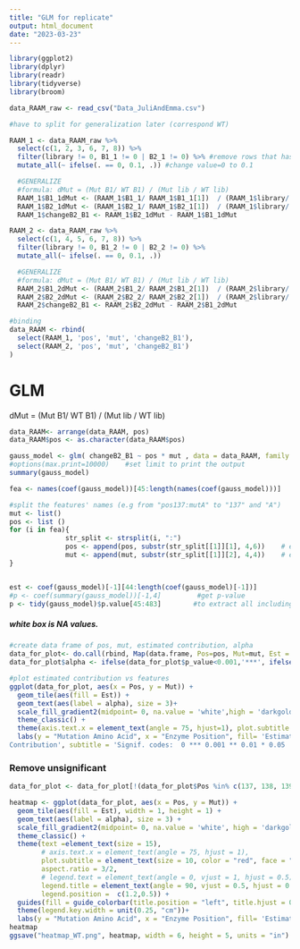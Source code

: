 ```yaml
---
title: "GLM for replicate"
output: html_document
date: "2023-03-23"
---
```


```r
library(ggplot2)
library(dplyr)
library(readr)
library(tidyverse)
library(broom)
```


```r
data_RAAM_raw <- read_csv("Data_JuliAndEmma.csv")

#have to split for generalization later (correspond WT)

RAAM_1 <- data_RAAM_raw %>%
  select(c(1, 2, 3, 6, 7, 8)) %>%
  filter(library != 0, B1_1 != 0 | B2_1 != 0) %>% #remove rows that has library = 0 OR (b1 = 0 AND b2 = 0)
  mutate_all(~ ifelse(. == 0, 0.1, .)) #change value=0 to 0.1

  #GENERALIZE
  #formula: dMut = (Mut B1/ WT B1) / (Mut lib / WT lib)
  RAAM_1$B1_1dMut <- (RAAM_1$B1_1/ RAAM_1$B1_1[1])  / (RAAM_1$library/ RAAM_1$library[1])
  RAAM_1$B2_1dMut <- (RAAM_1$B2_1/ RAAM_1$B2_1[1])  / (RAAM_1$library/ RAAM_1$library[1])
  RAAM_1$changeB2_B1 <- RAAM_1$B2_1dMut - RAAM_1$B1_1dMut

RAAM_2 <- data_RAAM_raw %>%
  select(c(1, 4, 5, 6, 7, 8)) %>%
  filter(library != 0, B1_2 != 0 | B2_2 != 0) %>%
  mutate_all(~ ifelse(. == 0, 0.1, .))

  #GENERALIZE
  #formula: dMut = (Mut B1/ WT B1) / (Mut lib / WT lib)
  RAAM_2$B1_2dMut <- (RAAM_2$B1_2/ RAAM_2$B1_2[1])  / (RAAM_2$library/ RAAM_2$library[1])
  RAAM_2$B2_2dMut <- (RAAM_2$B2_2/ RAAM_2$B2_2[1])  / (RAAM_2$library/ RAAM_2$library[1])
  RAAM_2$changeB2_B1 <- RAAM_2$B2_2dMut - RAAM_2$B1_2dMut
```

```r
#binding
data_RAAM <- rbind(
  select(RAAM_1, 'pos', 'mut', 'changeB2_B1'),
  select(RAAM_2, 'pos', 'mut', 'changeB2_B1')
)
```
# GLM

dMut = (Mut B1/ WT B1) / (Mut lib / WT lib)
```r
data_RAAM<- arrange(data_RAAM, pos)
data_RAAM$pos <- as.character(data_RAAM$pos)
```

```r
gauss_model <- glm( changeB2_B1 ~ pos * mut , data = data_RAAM, family = 'gaussian') 
#options(max.print=10000)    #set limit to print the output
summary(gauss_model)

```
 

```r
fea <- names(coef(gauss_model))[45:length(names(coef(gauss_model)))]      #get features' names

#split the features' names (e.g from "pos137:mutA" to "137" and "A")
mut <- list()
pos <- list ()
for (i in fea){
              str_split <- strsplit(i, ":")
              pos <- append(pos, substr(str_split[[1]][1], 4,6))    # e.g extract 137
              mut <- append(mut, substr(str_split[[1]][2], 4,4))    # e.g extract A
}


est <- coef(gauss_model)[-1][44:length(coef(gauss_model)[-1])]          #get estimated contribution 
#p <- coef(summary(gauss_model))[-1,4]         #get p-value
p <- tidy(gauss_model)$p.value[45:483]        #to extract all including NA value
```

##### *white box is NA values. *

```r
#create data frame of pos, mut, estimated contribution, alpha
data_for_plot<- do.call(rbind, Map(data.frame, Pos=pos, Mut=mut, Est = est, p_value =p))
data_for_plot$alpha <- ifelse(data_for_plot$p_value<0.001,'***', ifelse(0.001 <data_for_plot$p_value & data_for_plot$p_value<0.01,'**', ifelse(0.01<data_for_plot$p_value& data_for_plot$p_value<0.05,'*', ifelse(0.05<data_for_plot$p_value& data_for_plot$p_value<0.1,'.', ' '))))
```

```r
#plot estimated contribution vs features
ggplot(data_for_plot, aes(x = Pos, y = Mut)) +
  geom_tile(aes(fill = Est)) + 
  geom_text(aes(label = alpha), size = 3)+
  scale_fill_gradient2(midpoint= 0, na.value = 'white',high = 'darkgoldenrod1 ', low = 'cyan4', mid ='aliceblue')+ 
  theme_classic() +
  theme(axis.text.x = element_text(angle = 75, hjust=1), plot.subtitle = element_text(size = 10, color = "red", face = "bold"))+
  labs(y = "Mutation Amino Acid", x = "Enzyme Position", fill= 'Estimated
Contribution', subtitle = 'Signif. codes:  0 *** 0.001 ** 0.01 * 0.05 . 0.1   1')

```
### Remove unsignificant 
```r
data_for_plot <- data_for_plot[!(data_for_plot$Pos %in% c(137, 138, 139, 140, 141, 142,144,146,147,150,151,152,153,154,156,158)), ]
```

```r
heatmap <- ggplot(data_for_plot, aes(x = Pos, y = Mut)) +
  geom_tile(aes(fill = Est), width = 1, height = 1) +
  geom_text(aes(label = alpha), size = 3) +
  scale_fill_gradient2(midpoint= 0, na.value = 'white', high = 'darkgoldenrod1', low = 'cyan4', mid ='aliceblue') + 
  theme_classic() +
  theme(text =element_text(size = 15),
        # axis.text.x = element_text(angle = 75, hjust = 1), 
        plot.subtitle = element_text(size = 10, color = "red", face = "bold"), 
        aspect.ratio = 3/2,
        # legend.text = element_text(angle = 0, vjust = 1, hjust = 0.5),
        legend.title = element_text(angle = 90, vjust = 0.5, hjust = 0.5, size = 10),
        legend.position =  c(1.2,0.5)) +
  guides(fill = guide_colorbar(title.position = "left", title.hjust = 0.5, label.position = "left"))+
  theme(legend.key.width = unit(0.25, "cm"))+
  labs(y = "Mutation Amino Acid", x = "Enzyme Position", fill= 'Estimated Contribution', subtitle = 'Signif. codes:  0 *** 0.001 ** 0.01 * 0.05 . 0.1   1')
heatmap
ggsave("heatmap_WT.png", heatmap, width = 6, height = 5, units = "in")
```

